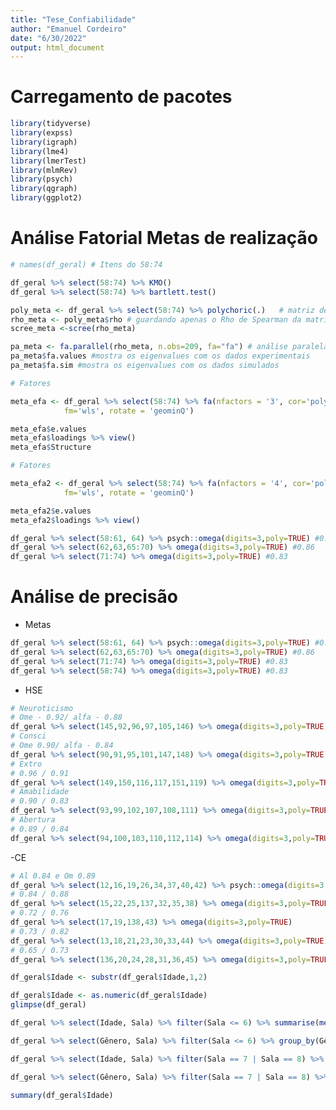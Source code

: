 ```yaml
---
title: "Tese_Confiabilidade"
author: "Emanuel Cordeiro"
date: "6/30/2022"
output: html_document
---
```

# Carregamento de pacotes
```r
library(tidyverse)
library(expss)
library(igraph)
library(lme4)
library(lmerTest)
library(mlmRev)
library(psych)
library(qgraph)
library(ggplot2)
```

# Análise Fatorial Metas de realização

```r
# names(df_geral) # Itens do 58:74
```

```r
df_geral %>% select(58:74) %>% KMO()
df_geral %>% select(58:74) %>% bartlett.test()
```

```r
poly_meta <- df_geral %>% select(58:74) %>% polychoric(.)   # matriz de correlações policóricas para análise paralela.
rho_meta <- poly_meta$rho # guardando apenas o Rho de Spearman da matriz de correlações policóricas
scree_meta <-scree(rho_meta)

pa_meta <- fa.parallel(rho_meta, n.obs=209, fa="fa") # análise paralela sobre a matriz de correlações policóricas
pa_meta$fa.values #mostra os eigenvalues com os dados experimentais
pa_meta$fa.sim #mostra os eigenvalues com os dados simulados
```

```r
# Fatores

meta_efa <- df_geral %>% select(58:74) %>% fa(nfactors = '3', cor='poly', 
            fm='wls', rotate = 'geominQ')

meta_efa$e.values
meta_efa$loadings %>% view()
meta_efa$Structure
```



```r
# Fatores

meta_efa2 <- df_geral %>% select(58:74) %>% fa(nfactors = '4', cor='poly', 
            fm='wls', rotate = 'geominQ')

meta_efa2$e.values
meta_efa2$loadings %>% view()
```

```r
df_geral %>% select(58:61, 64) %>% psych::omega(digits=3,poly=TRUE) #0.93
df_geral %>% select(62,63,65:70) %>% omega(digits=3,poly=TRUE) #0.86
df_geral %>% select(71:74) %>% omega(digits=3,poly=TRUE) #0.83
```

# Análise de precisão
- Metas
```r
df_geral %>% select(58:61, 64) %>% psych::omega(digits=3,poly=TRUE) #0.93
df_geral %>% select(62,63,65:70) %>% omega(digits=3,poly=TRUE) #0.86
df_geral %>% select(71:74) %>% omega(digits=3,poly=TRUE) #0.83
df_geral %>% select(58:74) %>% omega(digits=3,poly=TRUE) #0.83
```

- HSE
```r
# Neuroticismo
# Ome - 0.92/ alfa - 0.88
df_geral %>% select(145,92,96,97,105,146) %>% omega(digits=3,poly=TRUE)
# Consci
# Ome 0.90/ alfa - 0.84
df_geral %>% select(90,91,95,101,147,148) %>% omega(digits=3,poly=TRUE)
# Extro
# 0.96 / 0.91
df_geral %>% select(149,150,116,117,151,119) %>% omega(digits=3,poly=TRUE)
# Amabilidade
# 0.90 / 0.83
df_geral %>% select(93,99,102,107,108,111) %>% omega(digits=3,poly=TRUE)
# Abertura
# 0.89 / 0.84
df_geral %>% select(94,100,103,110,112,114) %>% omega(digits=3,poly=TRUE)
```

-CE
```r
# Al 0.84 e Om 0.89
df_geral %>% select(12,16,19,26,34,37,40,42) %>% psych::omega(digits=3,poly=TRUE)
# 0.84 / 0.88
df_geral %>% select(15,22,25,137,32,35,38) %>% omega(digits=3,poly=TRUE)
# 0.72 / 0.76
df_geral %>% select(17,19,138,43) %>% omega(digits=3,poly=TRUE)
# 0.73 / 0.82
df_geral %>% select(13,18,21,23,30,33,44) %>% omega(digits=3,poly=TRUE)
# 0.65 / 0.73
df_geral %>% select(136,20,24,28,31,36,45) %>% omega(digits=3,poly=TRUE)
```



```r
df_geral$Idade <- substr(df_geral$Idade,1,2)
```

```r
df_geral$Idade <- as.numeric(df_geral$Idade)
glimpse(df_geral)
```

```r
df_geral %>% select(Idade, Sala) %>% filter(Sala <= 6) %>% summarise(mean(Idade), sd(Idade), min(Idade), max(Idade))

df_geral %>% select(Gênero, Sala) %>% filter(Sala <= 6) %>% group_by(Gênero) %>% count() %>% mutate(porc = n/(164+50+3+1)*100)
```

```r
df_geral %>% select(Idade, Sala) %>% filter(Sala == 7 | Sala == 8) %>% summarise(mean(Idade), sd(Idade), min(Idade), max(Idade))

df_geral %>% select(Gênero, Sala) %>% filter(Sala == 7 | Sala == 8) %>% group_by(Gênero) %>% count() %>% mutate(porc = n/(35+9+1)*100)
```


```r
summary(df_geral$Idade)
```